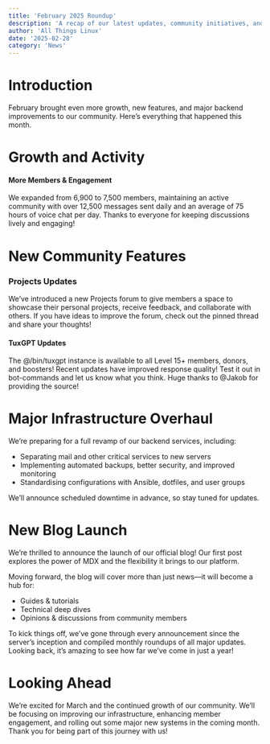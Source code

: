```yaml
---
title: 'February 2025 Roundup'
description: 'A recap of our latest updates, community initiatives, and exciting new features from February 2025.'
author: 'All Things Linux'
date: '2025-02-28'
category: 'News'
---
```


# Introduction
February brought even more growth, new features, and major backend improvements to our community. Here’s everything that happened this month.

# Growth and Activity

#### More Members & Engagement
We expanded from 6,900 to 7,500 members, maintaining an active community with over 12,500 messages sent daily and an average of 75 hours of voice chat per day. Thanks to everyone for keeping discussions lively and engaging!

# New Community Features

### Projects Updates
We’ve introduced a new Projects forum to give members a space to showcase their personal projects, receive feedback, and collaborate with others. If you have ideas to improve the forum, check out the pinned thread and share your thoughts!

#### TuxGPT Updates
The @/bin/tuxgpt instance is available to all Level 15+ members, donors, and boosters! Recent updates have improved response quality! Test it out in bot-commands and let us know what you think. Huge thanks to @Jakob for providing the source!

# Major Infrastructure Overhaul
We’re preparing for a full revamp of our backend services, including:
- Separating mail and other critical services to new servers
- Implementing automated backups, better security, and improved monitoring
- Standardising configurations with Ansible, dotfiles, and user groups

We’ll announce scheduled downtime in advance, so stay tuned for updates.

# New Blog Launch
We’re thrilled to announce the launch of our official blog! Our first post explores the power of MDX and the flexibility it brings to our platform.

Moving forward, the blog will cover more than just news—it will become a hub for:
- Guides & tutorials
- Technical deep dives
- Opinions & discussions from community members

To kick things off, we’ve gone through every announcement since the server’s inception and compiled monthly roundups of all major updates. Looking back, it’s amazing to see how far we’ve come in just a year!

# Looking Ahead
We’re excited for March and the continued growth of our community. We’ll be focusing on improving our infrastructure, enhancing member engagement, and rolling out some major new systems in the coming month. Thank you for being part of this journey with us!